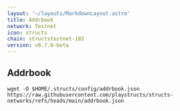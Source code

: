 ```yaml
---
layout: '~/layouts/MarkdownLayout.astro'
title: Addrbook
network: Testnet
icon: structs
chain: structstestnet-102
version: v0.7.0-beta
---
```

## Addrbook

```
wget -O $HOME/.structs/config/addrbook.json https://raw.githubusercontent.com/playstructs/structs-networks/refs/heads/main/addrbook.json
```

